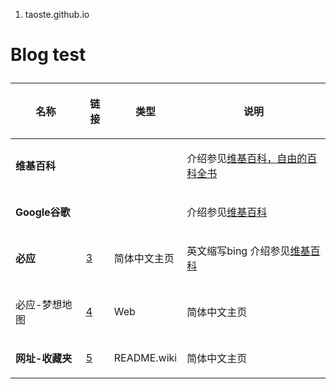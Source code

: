 # taoste.github.io
<h1>Blog test</h1>

{|
! 名称 !! 链接 !! 类型 !! 说明
|-
| '''维基百科''' || &nbsp; || &nbsp; || 介绍参见[https://zh.wikipedia.org/wiki/%E7%BB%B4%E5%9F%BA%E7%99%BE%E7%A7%91 维基百科，自由的百科全书]
| &nbsp; || [https://zh.wikipedia.org/wiki/] ||  Web || 简体中文主页
|-
| '''Google谷歌''' || &nbsp; || &nbsp; || 介绍参见[https://zh.wikipedia.org/wiki/Google 维基百科]
| &nbsp; || [https://www.google.com/?hl=zh_CN] ||  Web || 简体中文主页
|-
| '''必应''' || [http://cn.bing.com/] ||  简体中文主页 || 英文缩写bing 介绍参见[https://zh.wikipedia.org/wiki/Bing 维基百科]
|-
| 必应-梦想地图 || [http://cn.bing.com/dreammap/?mkt=zh-cn] || Web || 简体中文主页
|-
| '''网址-收藏夹''' || [https://github.com/taoste/taoste.github.io/tree/master/sites] || README.wiki || 简体中文主页
|}
